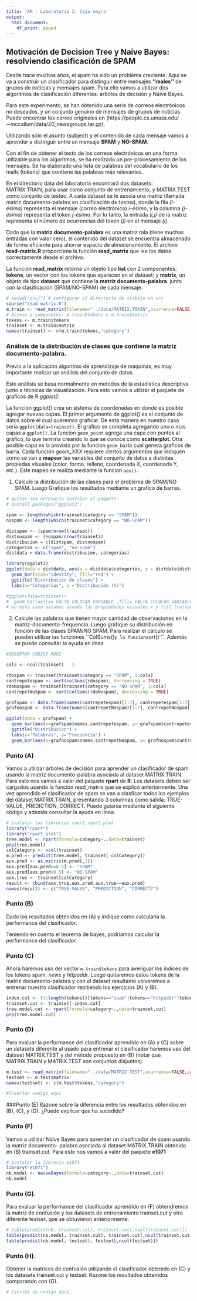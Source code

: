 ```yaml
---
title: 'AM - Laboratorio I: Caja negra'
output:
  html_document:
    df_print: paged
---
```



## Motivación de Decision Tree y Naive Bayes: resolviendo clasificación de SPAM

Desde hace muchos años, el spam ha sido un problema creciente. Aquí se va a
construir un clasificador para distinguir entre mensajes **''reales''** de grupos de
noticias y mensajes spam. Para ello vamos a utilizar dos algoritmos de 
clasificación diferentes: árboles de decisión y Naive Bayes.

Para este experimento, se han obtenido una serie de correos electrónicos no deseados, 
y un conjunto genuino de mensajes de grupos de noticias. Puede encontrar los 
correo originales en (https://people.cs.umass.edu/$\sim$mccallum/data/20\_newsgroups.tar.gz). 

Utilizando sólo
el asunto (subject) y el contenido de cada mensaje vamos a aprender a distinguir entre un mensaje **SPAM** y **NO-SPAM**. 

Con el fin de obtener el texto de los correos electrónicos en una forma utilizable para los algoritmos, se ha 
realizado un pre-procesamiento de los mensajes. Se ha elaborado una lista de palabras del vocabulario 
de los mails (tokens) que contiene las palabras más relevantes.

En el directorio data del laboratorio encontrará dos datasets: MATRIX.TRAIN, para usar como conjunto de 
entrenamiento, y MATRIX.TEST como conjunto de testeo. A cada dataset se le asocia una 
matriz (llamada matriz documento-palabra en clasificación de textos), donde la fila
*(i-ésima)* representa el mensaje (correo electrónico) *i-ésimo*,
y la columna *(j-ésima)* representa el token *j-ésimo*. Por lo
tanto, la entrada *(i,j)* de la matriz representa el número de
ocurrencias del token *(j)* en el mensaje *(i)*.

Dado que la **matriz documento-palabra** es una matriz rala 
(tiene muchas entradas con valor cero), el contenido del dataset se encuentra 
almacenado de forma eficiente para ahorrar espacio de almacenamiento. El 
archivo **read-matrix.R** proporciona la función **read\_matrix** 
que lee los datos correctamente desde el archivo.

La función **read_matrix** retorna un objeto tipo **list** con 2 componentes: 
**tokens**, un vector con los tokens que aparecen en el dataset; y **matrix**, 
un objeto de tipo **dataset** que contiene la **matriz documento-palabra**. 
junto con la clasificación (SPAM/NO-SPAM) de cada mensaje.


```r
# setwd("src/") # configurar el directorio de trabajo en src
source("read-matrix.R") 
m.train <- read_matrix(filename="../data/MATRIX.TRAIN",ocurrence=FALSE,sparse=FALSE) 
# Acceso a componetes: m.train$tokens y m.train$matrix
tokens <- m.train$tokens
trainset <- m.train$matrix
names(trainset) <- c(m.train$tokens,"category")
```

### Análisis de la distribución de clases que contiene la **matriz documento-palabra**. 

Previo a la aplicación algoritmo de aprendizaje de máquinas, es muy importante realizar un análisis del conjunto de datos.

Este análisis se basa  normalmente en metodos de la estadistica descriptiva junto a técnicas de visualización. 
Para esto vamos a utilizar el paquete de graficos de R *ggplot2*.

La funcion ggplot() crea un sistema de coordenadas en donde es posible agregar nuevas capas. El primer argumento de ggplot() es el conjunto de datos sobre el cual queremos graficar. De esta manera en nuestro caso seria ```ggplot(data=trainset)```. El gráfico se completa agregando uno o mas capas a ```ggplot()```. La funcion ```geom_point``` agrega una capa con puntos al gráfico, lo que termina creando lo que se conoce como **scatterplot**. Otra posible capa es la provista por la funcion ```geom_bar```la cual genera graficos de barra. Cada función *geom_XXX* requiere ciertos argumentos que indiquen como se van a **mapear** las variables del conjunto de datos a distintas propiedas visuales (color, forma, relleno, coordenada X, coordenada Y, etc.). Este mapeo se realiza mediante  la funcion ```aes()```. 


1. Calcule la distribución de las clases para el problema de SPAM/NO SPAM. Luego Grafique los resultados mediante un grafico de barras.
```r
# quizas sea necesario instalar el paquete
# install.packages("ggplot2")

spam <- length(which(trainset$category == "SPAM"))
nospam <- length(which(trainset$category == "NO-SPAM"))

distspam <- (spam/nrow(trainset))
distnospam <- (nospam/nrow(trainset))
distribucion = c(distspam, distnospam)
categorias <- c("spam", "no-spam")
distdata = data.frame(distribucion, categorias)

library(ggplot2)
ggplot(data = distdata, aes(x = distdata$categorias, y = distdata$distribucion)) + 
  geom_bar(stat="identity", fill="red") + 
  ggtitle("Distribución de clases") + 
  labs(x="Categorías", y ="Distribución (%)") 

#ggplot(data=trainset)+
#  geom_bar(aes(x= FALTA COLOCAR VARIABLE ,fill= FALTA COLOCAR VARIABLE )) 
# en este caso estamos usando las propiedades visuales x y fill (relleno) 

```

2. Calcule las palabras que tienen mayor cantidad de observaciones  en la matriz-documento-frequencia. Luego grafique su distribución  en función de las clases SPAM/NO SPAM. Para realizar el calculo se pueden  utilizar las funciones ``ColSums()``` y la funcion ```sort()```. Además se puede consultar la ayuda en línea.

```r
#INSERTAR CODIGO AQUI

cols <- ncol(trainset) - 1

rdospam <- trainset[trainset$category == "SPAM", 1:cols]
cantrepetespam <- sort(colSums(rdospam), decreasing = TRUE)
rdoNospam <- trainset[trainset$category == "NO-SPAM", 1:cols]
cantrepetNoSpam <- sort(colSums(rdoNospam), decreasing = TRUE)

grafspam <- data.frame(names(cantrepetespam)[1:7], cantrepetespam[1:7])
grafnospam <- data.frame(names(cantrepetNoSpam)[1:7], cantrepetNoSpam[1:7])

ggplot(data = grafspam) + 
  geom_bar(aes(x=grafspam$names.cantrepetespam, y= grafspam$cantrepetespam), stat="identity", fill="red", alpha=0.3, color="red") + 
  ggtitle("Distribución") + 
  labs(x="Palabras", y="Frecuencia") + 
  geom_bar(aes(x=grafnospam$names.cantrepetNoSpam, y= grafnospam$cantrepetNoSpam), stat="identity", fill="blue", alpha=0.3 ,color="blue") 


```

### Punto (A) 
Vamos a utilizar árboles de decisión para aprender un clasificador de spam usando la matriz
documento-palabra asociada al dataset MATRIX.TRAIN. Para esto nos vamos a valer del paquete
**rpart** de **R**. Los datasets deben ser cargados usando la función read_matrix que se explicó
anteriormente. Una vez aprendido el clasificador de spam se van a clasficar todos los ejemplos
del dataset MATRIX.TRAIN, presentando 3 columnas como salida: TRUE-VALUE, PREDICTION,
CORRECT. Puede guiarse mediante el siguiente código y además consultar la ayuda en línea.

```r
# instalar las librerias rpart,rpart.plot
library("rpart")
library("rpart.plot")
tree.model <- rpart(formula=category~.,data=trainset)
prp(tree.model)
colCategory <- ncol(trainset)
m.pred <- predict(tree.model, trainset[-colCategory])
aux.pred <- as.matrix(m.pred[,1])
aux.pred[aux.pred>=0.5] <- "SPAM"
aux.pred[aux.pred<0.5] <- "NO-SPAM"
aux.true <- trainset[colCategory]
result <- cbind(aux.true,aux.pred,aux.true==aux.pred)
names(result) <- c("TRUE-VALUE", "PREDICTION", "CORRECT?")
```

### Punto (B) 
Dado los resultados obtenidos en (A) y indique como calcularía la performance del clasificador.

Teniendo en cuenta el teorema de bayes, podriamos calcular la performance del clasificador.

### Punto (C) 
Ahora haremos uso del vector ```m.train$tokens``` para averiguar los índices de los tokens spam,
*news* y *httpaddr.* Luego quitaremos estos tokens de la matriz documento-palabra y con el dataset
resultante volveremos a entrenar nuestro clasificador repitiendo los ejercicios (A) y (B).

```r
index.cut <- (1:length(tokens))[tokens=="spam"|tokens=="httpaddr"|tokens=="news"]
trainset.cut <- trainset[-index.cut]
tree.model.cut <- rpart(formula=category~.,data=trainset.cut)
prp(tree.model.cut)
```

### Punto (D) 
Para evaluar la performance del clasificador aprendido en (A) y (C) sobre un datasets diferente al
usado para entrenar el clasificador haremos uso del dataset MATRIX.TEST y del método propuesto
en (B) (notar que MATRIX.TRAIN y MATRIX.TEST son conjuntos disjuntos).

```r
m.test <- read_matrix(filename="../data/MATRIX.TEST",ocurrence=FALSE,sparse=FALSE)
testset <- m.test$matrix
names(testset) <- c(m.test$tokens,"category")

#Insertar codigo aqui

```

###Punto (E) 
Razone sobre la diferencia entre los resultados obtenidos en (B), (C), y (D). ¿Puede explicar que ha sucedido?

### Punto (F)
Vamos a utilizar Naïve Bayes para aprender un clasificador de spam usando la matriz documento-
palabra asociada al dataset MATRIX.TRAIN obtenido en (B) trainset.cut. Para esto nos vamos a
valer del paquete **e1071**

```r
# instalar la libreria e1071
library("e1071")
nb.model <- naiveBayes(formula=category~.,data=trainset.cut)
nb.model
```

### Punto (G).
Para evaluar la performance del clasificador aprendido en (F) obtendremos la matriz de confusión y los datasets de entrenamiento trainset.cut y otro diferente testset, que se obtuvieron anteriormente.

```r
# table(predict(nb, trainset.cut), trainset.cut[,ncol(trainset.cut)])
table(predict(nb.model, trainset.cut), trainset.cut[,ncol(trainset.cut)])
table(predict(nb.model, testset), testset[,ncol(testset)])
```
### Punto (H). 

Obtener la matrices de confusión utilizando el clasificador obtenido en (C) y los datasets trainset.cut y testset. Razone los resultados obtenidos comparando con (G).

```r
# Escriba su codigo aquí.
```

